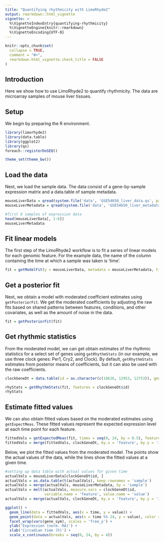 ```yaml
---
title: "Quantifying rhythmicity with LimoRhyde2"
output: rmarkdown::html_vignette
vignette: >
  %\VignetteIndexEntry{quantifying-rhythmicity}
  %\VignetteEngine{knitr::rmarkdown}
  %\VignetteEncoding{UTF-8}
---
```


```r
knitr::opts_chunk$set(
  collapse = TRUE,
  comment = "#>",
  rmarkdown.html_vignette.check_title = FALSE
)
```

## Introduction

Here we show how to use LimoRhyde2 to quantify rhythmicity. The data are microarray samples of mouse liver tissues.

## Setup

We begin by preparing the R environment.

```r
library(limorhyde2)
library(data.table)
library(ggplot2)
library(qs)
foreach::registerDoSEQ()

theme_set(theme_bw())
```

## Load the data

Next, we load the sample data. The data consist of a gene-by-sample expression matrix and a data.table of sample metadata.

```r
mouseLiverData = qread(system.file('data', 'GSE54650_liver_data.qs', package = 'limorhyde2')) 
mouseLiverMetadata = qread(system.file('data', 'GSE54650_liver_metadata.qs', package = 'limorhyde2'))

#first 8 samples of expression data
head(mouseLiverData[, 1:6])
mouseLiverMetadata
```

## Fit linear models

The first step of the LimoRhyde2 workflow is to fit a series of linear models for each genomic feature.  For the example data, the name of the column containing the time at which a sample was taken is 'time'.

```r
fit = getModelFit(y = mouseLiverData, metadata = mouseLiverMetadata, timeColname = 'time')
```

## Get a posterior fit

Next, we obtain a model with moderated coefficient estimates using `getPosteriorFit`. We get the moderated coefficients by adjusting the raw fits based on shared patterns between features, conditions, and other covariates, as well as the amount of noise in the data.

```r
fit = getPosteriorFit(fit)
```

## Get rhythmic statistics

From the moderated model, we can get obtain estimates of the rhythmic statistics for a select set of genes using `getRhythmStats` (in our example, we use three clock genes: Per1, Cry2, and Clock). By default, `getRhythmStats` estimates from posterior means of coefficients, but it can also be used with the raw coefficients.

```r
clockGeneDt = data.table(id = as.character(c(18626, 12953, 12753)), gene_sym = c('Per1', 'Cry2', 'Clock'))

rhyStats = getRhythmStats(fit, features = clockGeneDt$id)
rhyStats
```

## Estimate fitted values 

We can also obtain fitted values based on the moderated estimates using `getExpectMeas`. These fitted values represent the expected expression level at each time point for each feature.

```r
fittedVals = getExpectedMeas(fit, times = seq(0, 24, by = 0.5), features = clockGeneDt$id)
fittedVals = merge(fittedVals, clockGeneDt, by.x = 'feature', by.y = 'id')
```

Below, we plot the fitted values from the moderated model. The points show the actual values of the data, while the lines show the fitted values at a given time.

```r
#setting up data table with actual values for given time
actualVals = mouseLiverData[clockGeneDt$id, ]
actualVals = as.data.table(t(actualVals), keep.rownames = 'sample')
actualVals = merge(actualVals, mouseLiverMetadata, by = 'sample')
actualVals = melt(actualVals, measure.vars = clockGeneDt$id, 
                  variable.name = 'feature', value.name = 'value')
actualVals = merge(actualVals, clockGeneDt, by.x = 'feature', by.y = 'id')

ggplot() +
  geom_line(data = fittedVals, aes(x = time, y = value)) +
  geom_point(data = actualVals, aes(x = time %% 24, y = value), color = 'blue', shape = 1) +
  facet_wrap(vars(gene_sym), scales = 'free_y') +
  ylab('Expression (norm. RA)') +
  xlab('Circadian time (h)') +
  scale_x_continuous(breaks = seq(0, 24, by = 4))

```